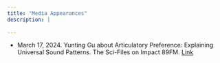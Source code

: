 ```yaml
---
title: "Media Appearances"
description: |
  
---
```




* March 17, 2024. Yunting Gu about Articulatory Preference: Explaining Universal Sound Patterns. The Sci-Files on Impact 89FM. [Link](https://share.transistor.fm/s/1f5953b5)